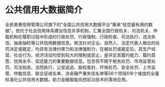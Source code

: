 # 公共信用大数据简介

全民普惠信用管理公司旗下的“全国公共信用大数据平台”秉承“给您最有用的数据”。依托于社会信用体系建设信息共享机制，汇集全国行政机关、司法机关、仲裁机构在履职过程中形成的行政处罚、行政强制、行政检查、司法执行、违法失信、抽查抽检等公共信用数据信息。依法针对企业、自然人、法定代表人做出的处罚决定或裁定，均具有法律约束力和法律强制力，在被处罚或裁定后，其生产经营、社会行为、经济活动均受到较大的限制或禁止，是评定其履约能力、履约意愿、信用水平、偿还能力的重要数据信息。包含但不限于税务处罚、市场监管处罚、司法拍卖、法院执行、公安追逃、股权查封、环保处罚、安全处罚、上市监管、仲裁信息、联合惩戒名单、涉金融严重失信名单等56个领域616个维度的全量标准化公共信用大数据。助力金融智能风控前沿技术的落地应用。
